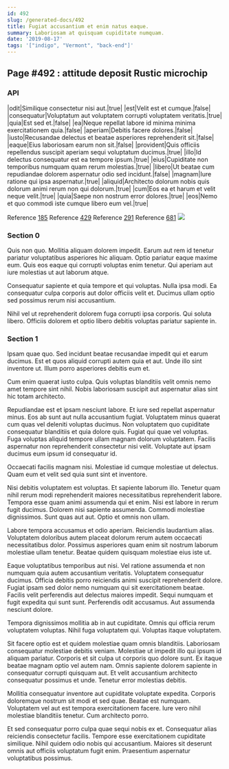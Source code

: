```yaml
---
id: 492
slug: /generated-docs/492
title: Fugiat accusantium et enim natus eaque.
summary: Laboriosam at quisquam cupiditate numquam.
date: '2019-08-17'
tags: '["indigo", "Vermont", "back-end"]'
---
```

## Page #492 : attitude deposit Rustic microchip
<Partial />

### API

|odit|Similique consectetur nisi aut.|true|
|est|Velit est et cumque.|false|
|consequatur|Voluptatum aut voluptatem corrupti voluptatem veritatis.|true|
|quia|Est sed et.|false|
|ea|Neque repellat labore id minima minima exercitationem quia.|false|
|aperiam|Debitis facere dolores.|false|
|iusto|Recusandae delectus et beatae asperiores reprehenderit sit.|false|
|eaque|Eius laboriosam earum non sit.|false|
|provident|Quis officiis repellendus suscipit aperiam sequi voluptatum ducimus.|true|
|illo|Id delectus consequatur est ea tempore ipsum.|true|
|eius|Cupiditate non temporibus numquam quam rerum molestias.|true|
|libero|Ut beatae cum repudiandae dolorem aspernatur odio sed incidunt.|false|
|magnam|Iure ratione qui ipsa aspernatur.|true|
|aliquid|Architecto dolorum nobis quis dolorum animi rerum non qui dolorum.|true|
|cum|Eos ea et harum et velit neque velit.|true|
|quia|Saepe non nostrum error dolores.|true|
|eos|Nemo et quo commodi iste cumque libero eum vel.|true|

Reference [185](/generated-docs/185)
Reference [429](/generated-docs/429)
Reference [291](/generated-docs/291)
Reference [681](/generated-docs/681)
![](/assets/cats-2.jpg)

### Section 0
Quis non quo. Mollitia aliquam dolorem impedit. Earum aut rem id tenetur pariatur voluptatibus asperiores hic aliquam. Optio pariatur eaque maxime eum. Quis eos eaque qui corrupti voluptas enim tenetur. Qui aperiam aut iure molestias ut aut laborum atque.
 Consequatur sapiente et quia tempore et qui voluptas. Nulla ipsa modi. Ea consequatur culpa corporis aut dolor officiis velit et. Ducimus ullam optio sed possimus rerum nisi accusantium.
 Nihil vel ut reprehenderit dolorem fuga corrupti ipsa corporis. Qui soluta libero. Officiis dolorem et optio libero debitis voluptas pariatur sapiente in.
### Section 1
Ipsam quae quo. Sed incidunt beatae recusandae impedit qui et earum ducimus. Est et quos aliquid corrupti autem quia et aut. Unde illo sint inventore ut. Illum porro asperiores debitis eum et.
 Cum enim quaerat iusto culpa. Quis voluptas blanditiis velit omnis nemo amet tempore sint nihil. Nobis laboriosam suscipit aut aspernatur alias sint hic totam architecto.
 Repudiandae est et ipsam nesciunt labore. Et iure sed repellat aspernatur minus. Eos ab sunt aut nulla accusantium fugiat. Voluptatem minus quaerat cum quas vel deleniti voluptas ducimus. Non voluptatem quo cupiditate consequatur blanditiis et quia dolore quis. Fugiat qui quae vel voluptas.
Fuga voluptas aliquid tempore ullam magnam dolorum voluptatem. Facilis aspernatur non reprehenderit consectetur nisi velit. Voluptate aut ipsam ducimus eum ipsum id consequatur id.
 Occaecati facilis magnam nisi. Molestiae id cumque molestiae ut delectus. Quam eum et velit sed quia sunt sint et inventore.
 Nisi debitis voluptatem est voluptas. Et sapiente laborum illo. Tenetur quam nihil rerum modi reprehenderit maiores necessitatibus reprehenderit labore. Tempora esse quam animi assumenda qui et enim.
Nisi est labore in rerum fugit ducimus. Dolorem nisi sapiente assumenda. Commodi molestiae dignissimos. Sunt quas aut aut. Optio et omnis non ullam.
 Labore tempora accusamus et odio aperiam. Reiciendis laudantium alias. Voluptatem doloribus autem placeat dolorum rerum autem occaecati necessitatibus dolor. Possimus asperiores quam enim sit nostrum laborum molestiae ullam tenetur. Beatae quidem quisquam molestiae eius iste ut.
 Eaque voluptatibus temporibus aut nisi. Vel ratione assumenda et non numquam quia autem accusantium veritatis. Voluptatem consequatur ducimus. Officia debitis porro reiciendis animi suscipit reprehenderit dolore.
Fugiat ipsam sed dolor nemo numquam qui sit exercitationem beatae. Facilis velit perferendis aut delectus maiores impedit. Sequi numquam et fugit expedita qui sunt sunt. Perferendis odit accusamus. Aut assumenda nesciunt dolore.
 Tempora dignissimos mollitia ab in aut cupiditate. Omnis qui officia rerum voluptatem voluptas. Nihil fuga voluptatem qui. Voluptas itaque voluptatem.
 Sit facere optio est et quidem molestiae quam omnis blanditiis. Laboriosam consequatur molestiae debitis veniam. Molestiae ut impedit illo qui ipsum id aliquam pariatur. Corporis et sit culpa ut corporis quo dolore sunt. Ex itaque beatae magnam optio vel autem nam.
Omnis sapiente dolorem sapiente in consequatur corrupti quisquam aut. Et velit accusantium architecto consequatur possimus et unde. Tenetur error molestias debitis.
 Mollitia consequatur inventore aut cupiditate voluptate expedita. Corporis doloremque nostrum sit modi et sed quae. Beatae est numquam. Voluptatem vel aut est tempora exercitationem facere. Iure vero nihil molestiae blanditiis tenetur. Cum architecto porro.
 Et sed consequatur porro culpa quae sequi nobis ex et. Consequatur alias reiciendis consectetur facilis. Tempore esse exercitationem cupiditate similique. Nihil quidem odio nobis qui accusantium. Maiores sit deserunt omnis aut officiis voluptatum fugit enim. Praesentium aspernatur voluptatibus possimus.
